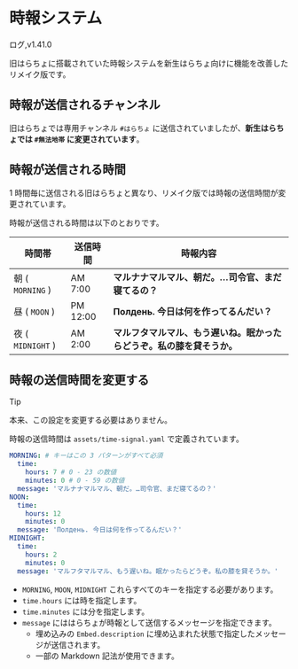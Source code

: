 
# 時報システム

<FeatureBadge>ログ</FeatureBadge>,<VersionBadge>v1.41.0</VersionBadge>

旧はらちょに搭載されていた時報システムを新生はらちょ向けに機能を改善したリメイク版です。

## 時報が送信されるチャンネル

旧はらちょでは専用チャンネル `#はらちょ` に送信されていましたが、**新生はらちょでは `#無法地帯` に変更されています**。

## 時報が送信される時間

1 時間毎に送信される旧はらちょと異なり、リメイク版では時報の送信時間が変更されています。

時報が送信される時間は以下のとおりです。

| 時間帯            | 送信時間 | 時報内容                                                               |
| ----------------- | -------- | ---------------------------------------------------------------------- |
| 朝 ( `MORNING` )  | AM 7:00  | **マルナナマルマル、朝だ。…司令官、まだ寝てるの？**                    |
| 昼 ( `MOON` )     | PM 12:00 | **Полдень. 今日は何を作ってるんだい？**                                |
| 夜 ( `MIDNIGHT` ) | AM 2:00  | **マルフタマルマル、もう遅いね。眠かったらどうぞ。私の膝を貸そうか。** |

## 時報の送信時間を変更する

> [!TIP]
>
> 本来、この設定を変更する必要はありません。

時報の送信時間は `assets/time-signal.yaml` で定義されています。

```yaml
MORNING: # キーはこの 3 パターンがすべて必須
  time:
    hours: 7 # 0 - 23 の数値
    minutes: 0 # 0 - 59 の数値
  message: 'マルナナマルマル、朝だ。…司令官、まだ寝てるの？'
NOON:
  time:
    hours: 12
    minutes: 0
  message: 'Полдень. 今日は何を作ってるんだい？'
MIDNIGHT:
  time:
    hours: 2
    minutes: 0
  message: 'マルフタマルマル、もう遅いね。眠かったらどうぞ。私の膝を貸そうか。'
```

- `MORNING`, `MOON`, `MIDNIGHT` これらすべてのキーを指定する必要があります。
- `time.hours` には時を指定します。
- `time.minutes` には分を指定します。
- `message` にははらちょが時報として送信するメッセージを指定できます。
  - 埋め込みの `Embed.description` に埋め込まれた状態で指定したメッセージが送信されます。
  - 一部の Markdown 記法が使用できます。
